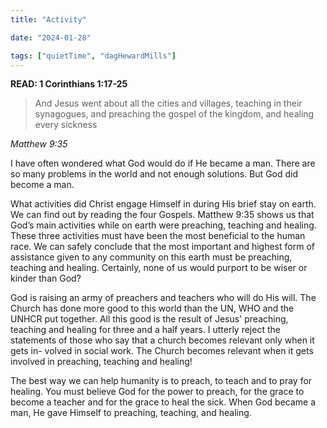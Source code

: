 ```yaml
---
title: "Activity"

date: "2024-01-28"

tags: ["quietTime", "dagHewardMills"]
---
```


**READ: 1 Corinthians 1:17-25**

> And Jesus went about all the cities and villages, teaching in their synagogues, and preaching the gospel of the kingdom, and healing every sickness

_Matthew 9:35_

I have often wondered what God would do if He became a man. There are so many problems in the world and not enough solutions. But God did become a man.

What activities did Christ engage Himself in during His brief stay on earth. We can find out by reading the four Gospels. Matthew 9:35 shows us that God’s main activities while on earth were preaching, teaching and healing. These three activities must have been the most beneficial to the human race. We can safely conclude that the most important and highest form of assistance given to any community on this earth must be preaching, teaching and healing. Certainly, none of us would purport to be wiser or kinder than God?

God is raising an army of preachers and teachers who will do His will. The Church has done more good to this world than the UN, WHO and the UNHCR put together. All this good is the result of Jesus' preaching, teaching and healing for three and a half years. I utterly reject the statements of those who say that a church becomes relevant only when it gets in- volved in social work. The Church becomes relevant when it gets involved in preaching, teaching and healing!

The best way we can help humanity is to preach, to teach and to pray for healing. You must believe God for the power to preach, for the grace to become a teacher and for the grace to heal the sick. When God became a man, He gave Himself to preaching, teaching, and healing.
